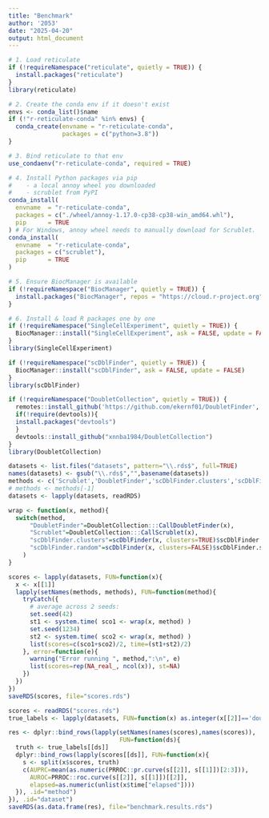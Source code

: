 ---
title: "Benchmark"
author: '2053'
date: "2025-04-20"
output: html_document
---

```{r setup, include=FALSE}
# 1. Load reticulate
if (!requireNamespace("reticulate", quietly = TRUE)) {
  install.packages("reticulate")
}
library(reticulate)

# 2. Create the conda env if it doesn't exist
envs <- conda_list()$name
if (!"r-reticulate-conda" %in% envs) {
  conda_create(envname = "r-reticulate-conda",
               packages = c("python=3.8"))
}

# 3. Bind reticulate to that env
use_condaenv("r-reticulate-conda", required = TRUE)

# 4. Install Python packages via pip
#    - a local annoy wheel you downloaded
#    - scrublet from PyPI
conda_install(
  envname  = "r-reticulate-conda",
  packages = c("./wheel/annoy-1.17.0-cp38-cp38-win_amd64.whl"),
  pip      = TRUE
) # For Windows, annoy wheel needs to manually download for Scrublet.
conda_install(
  envname  = "r-reticulate-conda",
  packages = c("scrublet"),
  pip      = TRUE
)

# 5. Ensure BiocManager is available
if (!requireNamespace("BiocManager", quietly = TRUE)) {
  install.packages("BiocManager", repos = "https://cloud.r-project.org")
}

# 6. Install & load R packages one by one
if (!requireNamespace("SingleCellExperiment", quietly = TRUE)) {
  BiocManager::install("SingleCellExperiment", ask = FALSE, update = FALSE)
}
library(SingleCellExperiment)

if (!requireNamespace("scDblFinder", quietly = TRUE)) {
  BiocManager::install("scDblFinder", ask = FALSE, update = FALSE)
}
library(scDblFinder)

if (!requireNamespace("DoubletCollection", quietly = TRUE)) {
  remotes::install_github('https://github.com/ekernf01/DoubletFinder', force = T) # It is better to use version 2.0.3.
  if(!require(devtools)){
  install.packages("devtools") 
  }
  devtools::install_github("xnnba1984/DoubletCollection")
}
library(DoubletCollection)
```


```{r,warning=FALSE}
datasets <- list.files("datasets", pattern="\\.rds$", full=TRUE)
names(datasets) <- gsub("\\.rds$","",basename(datasets))
methods <- c('Scrublet','DoubletFinder','scDblFinder.clusters','scDblFinder.random')
# methods <- methods[-1]
datasets <- lapply(datasets, readRDS)

wrap <- function(x, method){
  switch(method,
      "DoubletFinder"=DoubletCollection:::CallDoubletFinder(x),
      "Scrublet"=DoubletCollection:::CallScrublet(x),
      "scDblFinder.clusters"=scDblFinder(x, clusters=TRUE)$scDblFinder.score,
      "scDblFinder.random"=scDblFinder(x, clusters=FALSE)$scDblFinder.score
    )
}

scores <- lapply(datasets, FUN=function(x){
  x <- x[[1]]
  lapply(setNames(methods, methods), FUN=function(method){
    tryCatch({
      # average across 2 seeds:
      set.seed(42)
      st1 <- system.time( sco1 <- wrap(x, method) )
      set.seed(1234)
      st2 <- system.time( sco2 <- wrap(x, method) )
      list(scores=c(sco1+sco2)/2, time=(st1+st2)/2)
    }, error=function(e){
      warning("Error running ", method,":\n", e)
      list(scores=rep(NA_real_, ncol(x)), st=NA)
    })
  })
})
saveRDS(scores, file="scores.rds")
```

```{r}
scores <- readRDS("scores.rds")
true_labels <- lapply(datasets, FUN=function(x) as.integer(x[[2]]=='doublet'))

res <- dplyr::bind_rows(lapply(setNames(names(scores),names(scores)), 
                               FUN=function(ds){
  truth <- true_labels[[ds]]
  dplyr::bind_rows(lapply(scores[[ds]], FUN=function(x){
    s <- split(x$scores, truth)
    c(AUPRC=mean(as.numeric(PRROC::pr.curve(s[[2]], s[[1]])[2:3])),
      AUROC=PRROC::roc.curve(s[[2]], s[[1]])[[2]],
      elapsed=as.numeric(unlist(x$time["elapsed"])))
  }), .id="method")
}), .id="dataset")
saveRDS(as.data.frame(res), file="benchmark.results.rds")
```
